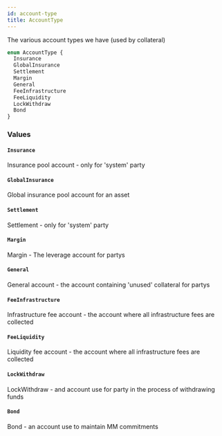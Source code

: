 ```yaml
---
id: account-type
title: AccountType
---
```



The various account types we have (used by collateral)

```graphql
enum AccountType {
  Insurance
  GlobalInsurance
  Settlement
  Margin
  General
  FeeInfrastructure
  FeeLiquidity
  LockWithdraw
  Bond
}
```


### Values

#### `Insurance` 

Insurance pool account - only for 'system' party


#### `GlobalInsurance` 

Global insurance pool account for an asset


#### `Settlement` 

Settlement - only for 'system' party


#### `Margin` 

Margin - The leverage account for partys


#### `General` 

General account - the account containing 'unused' collateral for partys


#### `FeeInfrastructure` 

Infrastructure fee account - the account where all infrastructure fees are collected


#### `FeeLiquidity` 

Liquidity fee account - the account where all infrastructure fees are collected


#### `LockWithdraw` 

LockWithdraw - and account use for party in the process of withdrawing funds


#### `Bond` 

Bond - an account use to maintain MM commitments




